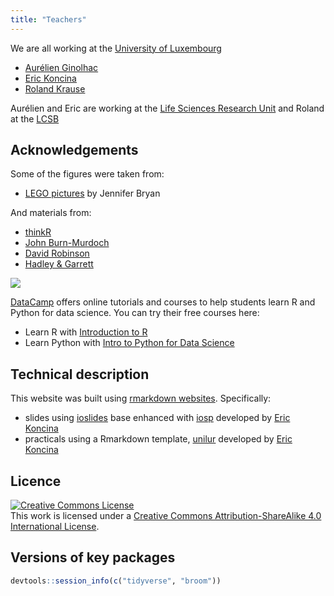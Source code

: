 ```yaml
---
title: "Teachers"
---
```



We are all working at the [University of Luxembourg](http://wwwen.uni.lu/)

- [Aurélien Ginolhac](http://wwwen.uni.lu/recherche/fstc/life_sciences_research_unit/people/aurelien_ginolhac)
- [Eric Koncina](http://wwwen.uni.lu/recherche/fstc/life_sciences_research_unit/research_areas/neuro_inflammation/people/eric_koncina)
- [Roland Krause](http://wwwen.uni.lu/lcsb/people/roland_krause)

Aurélien and Eric are working at the [Life Sciences Research Unit](http://wwwen.uni.lu/recherche/fstc/life_sciences_research_unit) 
and Roland at the [LCSB](http://wwwen.uni.lu/lcsb)


## Acknowledgements

Some of the figures were taken from:

- [LEGO pictures](https://github.com/jennybc/lego-rstats) by Jennifer Bryan

And materials from:

- [thinkR](http://www.thinkr.fr/guide-survie-ggplot2-datajournalistes/)
- [John Burn-Murdoch](http://johnburnmurdoch.github.io/slides/r-ggplot/)
- [David Robinson](http://varianceexplained.org/about/)
- [Hadley & Garrett](http://r4ds.had.co.nz/)

[![](logo_dc_dark.png)](https://www.datacamp.com/)

[DataCamp](https://www.datacamp.com/) offers online tutorials and courses to help students learn R and Python for data science. You can try their free courses here: 

- Learn R with [Introduction to R](https://www.datacamp.com/courses/free-introduction-to-r)
- Learn Python with [Intro to Python for Data Science](https://www.datacamp.com/courses/intro-to-python-for-data-science)

## Technical description

This website was built using [rmarkdown websites](http://rmarkdown.rstudio.com/rmarkdown_websites.html). Specifically:

- slides using [ioslides](http://rmarkdown.rstudio.com/ioslides_presentation_format.html) base enhanced with  [iosp](https://github.com/koncina/iosp) developed by [Eric Koncina](http://wwwen.uni.lu/recherche/fstc/life_sciences_research_unit/research_areas/neuro_inflammation/people/eric_koncina)
- practicals using a Rmarkdown template, [unilur](https://github.com/koncina/unilur) developed by [Eric Koncina](http://wwwen.uni.lu/recherche/fstc/life_sciences_research_unit/research_areas/neuro_inflammation/people/eric_koncina)


## Licence

<a rel="license" href="http://creativecommons.org/licenses/by-sa/4.0/">
<img alt="Creative Commons License" style="border-width:0" src="https://i.creativecommons.org/l/by-sa/4.0/88x31.png" /></a><br />
This work is licensed under a <a rel="license" href="http://creativecommons.org/licenses/by-sa/4.0/">Creative Commons Attribution-ShareAlike 4.0 International License</a>.


## Versions of key packages

```r
devtools::session_info(c("tidyverse", "broom"))
```

